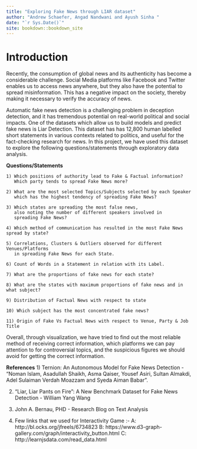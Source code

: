 ```yaml
--- 
title: "Exploring Fake News through LIAR dataset"
author: "Andrew Schaefer, Angad Nandwani and Ayush Sinha "
date: "`r Sys.Date()`"
site: bookdown::bookdown_site
---
```


# Introduction

Recently, the consumption of global news and its authenticity has become a considerable challenge. Social Media platforms like Facebook and Twitter enables us to access news anywhere, but they also have the potential to spread misinformation. This has a negative impact on the society, thereby making it necessary to verify the accuracy of news.

Automatic fake news detection is a challenging problem in deception detection, and it has tremendous potential on real-world political and social impacts. One of the datasets which allow us to build models and predict fake news is Liar Detection. This dataset has has 12,800 human labelled short statements in various contexts related to politics, and useful for the fact-checking research for news. In this project, we have used this dataset to explore the following questions/statements through exploratory data analysis.  

**Questions/Statements**

    1) Which positions of authority lead to Fake & Factual information? 
       Which party tends to spread Fake News more?

    2) What are the most selected Topics/Subjects selected by each Speaker 
       which has the highest tendency of spreading Fake News?

    3) Which states are spreading the most false news, 
       also noting the number of different speakers involved in 
       spreading Fake News?
  
    4) Which method of communication has resulted in the most Fake News spread by state?

    5) Correlations, Clusters & Outliers observed for different Venues/Platforms 
       in spreading Fake News for each State.

    6) Count of Words in a Statement in relation with its Label.
    
    7) What are the proportions of fake news for each state?
    
    8) What are the states with maximum proportions of fake news and in what subject?
    
    9) Distribution of Factual News with respect to state
    
    10) Which subject has the most concentrated fake news?
    
    11) Origin of Fake Vs Factual News with respect to Venue, Party & Job Title


Overall, through visualization, we have tried to find out the most reliable method of receiving correct information, which platforms we can pay attention to for controversial topics, and the suspicious figures we should avoid for getting the correct information.


**References**
1)  Ternion: An Autonomous Model for Fake News Detection - "Noman Islam, Asadullah Shaikh, Asma Qaiser, Yousef Asiri, Sultan Almakdi, Adel Sulaiman Verdah Moazzam and Syeda Aiman Babar".

2) "Liar, Liar Pants on Fire": A New Benchmark Dataset for Fake News Detection - William Yang Wang

3) John A. Bernau, PHD - Research Blog on Text Analysis

4) Few links that we used for Interactivity Game :-
  A: http://bl.ocks.org/jfreels/6734823
  B: https://www.d3-graph-gallery.com/graph/interactivity_button.html
  C: http://learnjsdata.com/read_data.html


